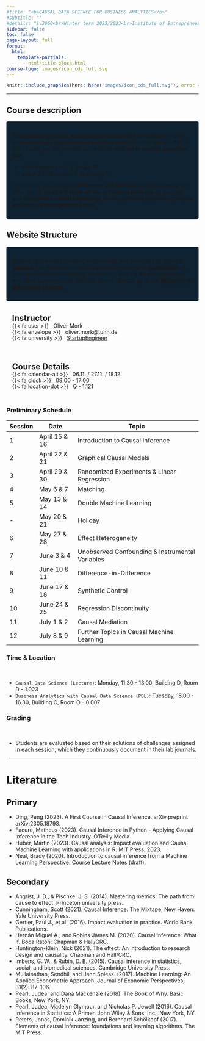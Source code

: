 ```yaml
---
#title: "<b>CAUSAL DATA SCIENCE FOR BUSINESS ANALYTICS</b>"
#subtitle: ""
#details: "lv3060<br>Winter term 2022/2023<br>Institute of Entrepreneurship<br>TUHH"
sidebar: false
toc: false
page-layout: full
format:
  html:
    template-partials:
      - html/title-block.html
course-logo: images/icon_cds_full.svg
---
```


```r
knitr::include_graphics(here::here("images/icon_cds_full.svg"), error = FALSE)
```

------------------------------------------------------------------------

## Course description

::: {style="background-color: #0F2231; border-radius: .25rem; padding: 15px"}
**Distinguishing causal relationships from simple correlation** is what commonly used approaches in business analytics often fall short of. In this course, we will provide you with the **skill set to answer questions like**

-   *what happens to* $Y$ *if we do* $X$*?*
-   *was it* $X$ *that caused* $Y$ *to change?*

Introducing you to **causal inference with the help of data science** will allow you to **carry out state-of-the-art causal analyses** by yourself and **extrapolate causal knowledge** **across different business contexts and various management areas.**
:::

## Website Structure

::: {style="background-color: #0F2231; border-radius: .25rem; padding: 15px"}
Browse all the class content, assignments and examples by going to [**Content**](content/). For instruction how to pass the course go to [**Submission**](content/organization/submission.qmd). If you have problems regarding the content, solving the assignments or any other questions, use the chat icon to directly go to our [**Mattermost discussion channel**](https://communicating.tuhh.de/w-11-students/channels/cdsba_ss24).
:::

::: grid
::: {.g-col-6 style="border-radius: .25rem; padding: 15px; line-height: 2px;"}
## Instructor

{{< fa user >}}   Oliver Mork

{{< fa envelope >}}   oliver.mork\@tuhh.de

{{< fa university >}}   [StartupEngineer](https://www.startupengineer.io/)
:::

::: {.g-col-6 style="border-radius: .25rem; padding: 15px; line-height: 2px;"}
## Course Details

{{< fa calendar-alt >}}   06.11. / 27.11. / 18.12.

{{< fa clock >}}   09:00 - 17:00

{{< fa location-dot >}}   Q - 1.121
:::
:::

### Preliminary Schedule


| Session | Date | Topic |
| --- | --- | --- |
| 1 | April 15 & 16 | Introduction to Causal Inference |
| 2 | April 22 & 21 | Graphical Causal Models |
| 3 | April 29 & 30 | Randomized Experiments & Linear Regression |
| 4 | May 6 & 7 | Matching |
| 5 | May 13 & 14 | Double Machine Learning | 
| - | May 20 & 21 | Holiday |
| 6 | May 27 & 28 | Effect Heterogeneity |
| 7 | June 3 & 4 | Unobserved Confounding & Instrumental Variables |
| 8 | June 10 & 11 | Difference-in-Difference |
| 9 | June 17 & 18 | Synthetic Control |
| 10 | June 24 & 25 | Regression Discontinuity |
| 11 | July 1 & 2 | Causal Mediation  |
| 12 | July 8 & 9 | Further Topics in Causal Machine Learning |

### Time & Location

<br>

* `Causal Data Science (Lecture)`: Monday, 11.30 - 13.00, Building D, Room D - 1.023
* `Business Analytics with Causal Data Science (PBL)`: Tuesday, 15.00 - 16.30, Building O, Room O - 0.007

### Grading

<br>

* Students are evaluated based on their solutions of challenges assigned in each session, which they continuously document in their lab journals.

***


# Literature

## Primary

- Ding, Peng (2023). A First Course in Causal Inference. arXiv preprint arXiv:2305.18793.
- Facure, Matheus (2023). Causal Inference in Python - Applying Causal Inference in the Tech Industry. O’Reilly Media.
- Huber, Martin (2023). Causal analysis: Impact evaluation and Causal Machine Learning with applications in R. MIT Press, 2023.
- Neal, Brady (2020). Introduction to causal inference from a Machine Learning Perspective. Course Lecture Notes (draft).

## Secondary

- Angrist, J. D., & Pischke, J. S. (2014). Mastering metrics: The path from cause to effect. Princeton university press.
- Cunningham, Scott (2021). Causal Inference: The Mixtape, New Haven: Yale University Press.
- Gertler, Paul J., et al. (2016). Impact evaluation in practice. World Bank Publications.
- Hernán Miguel A., and Robins James M. (2020). Causal Inference: What If. Boca Raton: Chapman & Hall/CRC.
- Huntington-Klein, Nick (2021). The effect: An introduction to research design and causality. Chapman and Hall/CRC.
- Imbens, G. W., & Rubin, D. B. (2015). Causal inference in statistics, social, and biomedical sciences. Cambridge University Press.
- Mullainathan, Sendhil, and Jann Spiess. (2017). Machine Learning: An Applied Econometric Approach. Journal of Economic Perspectives, 31(2): 87–106.
- Pearl, Judea, and Dana Mackenzie (2018). The Book of Why. Basic Books, New York, NY.
- Pearl, Judea, Madelyn Glymour, and Nicholas P. Jewell (2016). Causal Inference in Statistics: A Primer. John Wiley & Sons, Inc., New York, NY.
- Peters, Jonas, Dominik Janzing, and Bernhard Schölkopf (2017). Elements of causal inference: foundations and learning algorithms. The MIT Press.


